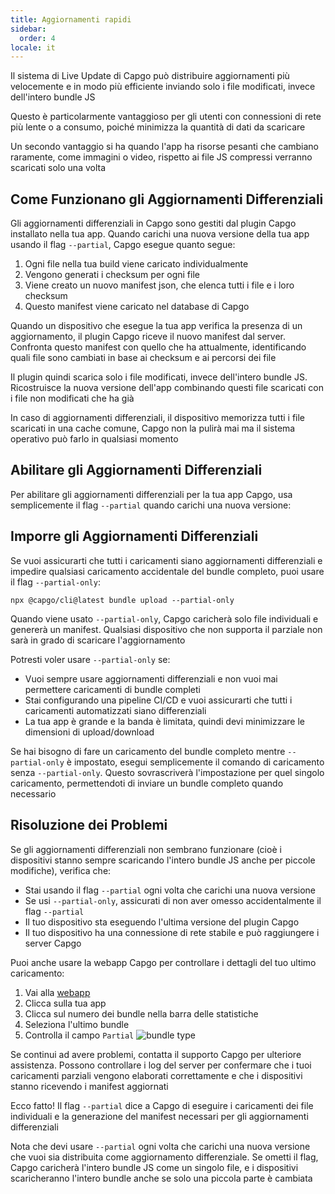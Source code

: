 ```yaml
---
title: Aggiornamenti rapidi
sidebar:
  order: 4
locale: it
---
```



Il sistema di Live Update di Capgo può distribuire aggiornamenti più velocemente e in modo più efficiente inviando solo i file modificati, invece dell'intero bundle JS

Questo è particolarmente vantaggioso per gli utenti con connessioni di rete più lente o a consumo, poiché minimizza la quantità di dati da scaricare

Un secondo vantaggio si ha quando l'app ha risorse pesanti che cambiano raramente, come immagini o video, rispetto ai file JS compressi verranno scaricati solo una volta

## Come Funzionano gli Aggiornamenti Differenziali

Gli aggiornamenti differenziali in Capgo sono gestiti dal plugin Capgo installato nella tua app. Quando carichi una nuova versione della tua app usando il flag `--partial`, Capgo esegue quanto segue:

1. Ogni file nella tua build viene caricato individualmente
2. Vengono generati i checksum per ogni file
3. Viene creato un nuovo manifest json, che elenca tutti i file e i loro checksum
4. Questo manifest viene caricato nel database di Capgo

Quando un dispositivo che esegue la tua app verifica la presenza di un aggiornamento, il plugin Capgo riceve il nuovo manifest dal server. Confronta questo manifest con quello che ha attualmente, identificando quali file sono cambiati in base ai checksum e ai percorsi dei file

Il plugin quindi scarica solo i file modificati, invece dell'intero bundle JS. Ricostruisce la nuova versione dell'app combinando questi file scaricati con i file non modificati che ha già

<Aside title="Manifest">

In caso di aggiornamenti differenziali, il dispositivo memorizza tutti i file scaricati in una cache comune, Capgo non la pulirà mai ma il sistema operativo può farlo in qualsiasi momento

</Aside>

## Abilitare gli Aggiornamenti Differenziali

Per abilitare gli aggiornamenti differenziali per la tua app Capgo, usa semplicemente il flag `--partial` quando carichi una nuova versione:

## Imporre gli Aggiornamenti Differenziali

Se vuoi assicurarti che tutti i caricamenti siano aggiornamenti differenziali e impedire qualsiasi caricamento accidentale del bundle completo, puoi usare il flag `--partial-only`:

```shell
npx @capgo/cli@latest bundle upload --partial-only
```

Quando viene usato `--partial-only`, Capgo caricherà solo file individuali e genererà un manifest. Qualsiasi dispositivo che non supporta il parziale non sarà in grado di scaricare l'aggiornamento

Potresti voler usare `--partial-only` se:

- Vuoi sempre usare aggiornamenti differenziali e non vuoi mai permettere caricamenti di bundle completi
- Stai configurando una pipeline CI/CD e vuoi assicurarti che tutti i caricamenti automatizzati siano differenziali
- La tua app è grande e la banda è limitata, quindi devi minimizzare le dimensioni di upload/download

Se hai bisogno di fare un caricamento del bundle completo mentre `--partial-only` è impostato, esegui semplicemente il comando di caricamento senza `--partial-only`. Questo sovrascriverà l'impostazione per quel singolo caricamento, permettendoti di inviare un bundle completo quando necessario

## Risoluzione dei Problemi

Se gli aggiornamenti differenziali non sembrano funzionare (cioè i dispositivi stanno sempre scaricando l'intero bundle JS anche per piccole modifiche), verifica che:

- Stai usando il flag `--partial` ogni volta che carichi una nuova versione
- Se usi `--partial-only`, assicurati di non aver omesso accidentalmente il flag `--partial`
- Il tuo dispositivo sta eseguendo l'ultima versione del plugin Capgo
- Il tuo dispositivo ha una connessione di rete stabile e può raggiungere i server Capgo

Puoi anche usare la webapp Capgo per controllare i dettagli del tuo ultimo caricamento:
<Steps>
1. Vai alla [webapp](https://app.capgo.io)
2. Clicca sulla tua app
3. Clicca sul numero dei bundle nella barra delle statistiche
4. Seleziona l'ultimo bundle
5. Controlla il campo `Partial`
  ![bundle type](/bundle_type.webp)
</Steps>

Se continui ad avere problemi, contatta il supporto Capgo per ulteriore assistenza. Possono controllare i log del server per confermare che i tuoi caricamenti parziali vengono elaborati correttamente e che i dispositivi stanno ricevendo i manifest aggiornati

Ecco fatto! Il flag `--partial` dice a Capgo di eseguire i caricamenti dei file individuali e la generazione del manifest necessari per gli aggiornamenti differenziali

Nota che devi usare `--partial` ogni volta che carichi una nuova versione che vuoi sia distribuita come aggiornamento differenziale. Se ometti il flag, Capgo caricherà l'intero bundle JS come un singolo file, e i dispositivi scaricheranno l'intero bundle anche se solo una piccola parte è cambiata
